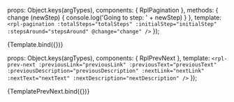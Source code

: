 
<Meta title="Molecules/Pagination" />

  props: Object.keys(argTypes),
  components: { RplPagination },
  methods: {
    change (newStep) {
      console.log('Going to step: ' + newStep)
    }
  },
  template: `<rpl-pagination :totalSteps="totalSteps" :initialStep="initialStep" :stepsAround="stepsAround" @change="change" />`
});

<Canvas>
  <Story
    name="Pagination steps"
    args={{
      totalSteps: 8,
      initialStep: 1,
      stepsAround: 2
    }}
  >
    {Template.bind({})}
  </Story>
</Canvas>

<ArgsTable of={RplPagination} />

  props: Object.keys(argTypes),
  components: { RplPrevNext },
  template: `<rpl-prev-next :previousLink="previousLink" :previousText="previousText" :previousDescription="previousDescription" :nextLink="nextLink" :nextText="nextText" :nextDescription="nextDescription" />`
});

<Canvas>
  <Story
    name="Previous next page"
    args={{
      previousLink: '#',
      previousText: 'Previous',
      previousDescription: 'Previous page title can wrap over two lines',
      nextLink: '#',
      nextText: 'Next',
      nextDescription: 'Next page title can wrap over two lines'
    }}
  >
    {TemplatePrevNext.bind({})}
  </Story>
</Canvas>

<ArgsTable of={RplPrevNext} />
